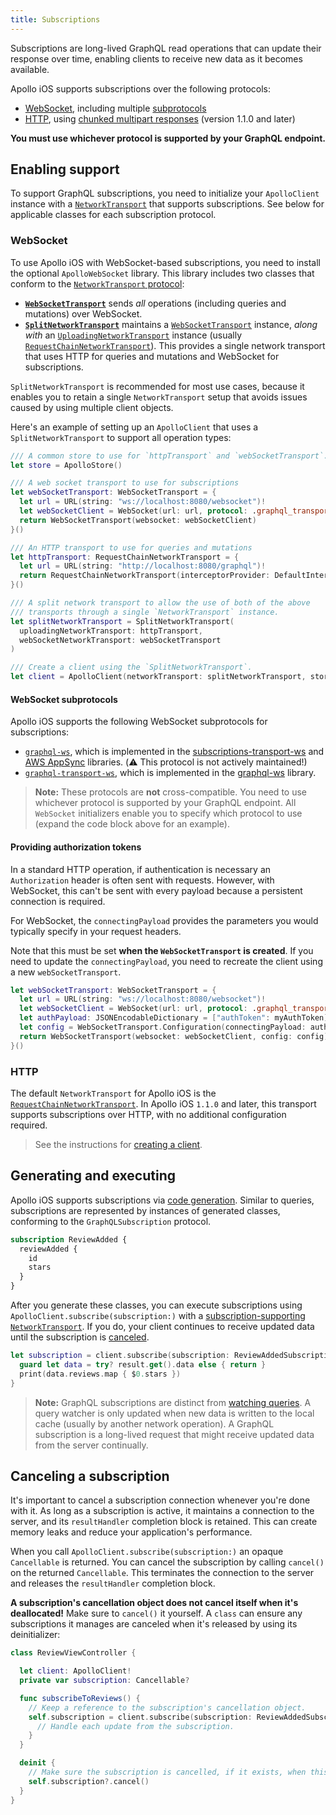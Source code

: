 ```yaml
---
title: Subscriptions
---
```


Subscriptions are long-lived GraphQL read operations that can update their response over time, enabling clients to receive new data as it becomes available.

Apollo iOS supports subscriptions over the following protocols:

- [WebSocket](#websocket), including multiple [subprotocols](#websocket-subprotocols)
- [HTTP](#http), using [chunked multipart responses](https://github.com/graphql/graphql-over-http/blob/main/rfcs/IncrementalDelivery.md) (version 1.1.0 and later)

**You must use whichever protocol is supported by your GraphQL endpoint.**

## Enabling support

To support GraphQL subscriptions, you need to initialize your `ApolloClient` instance with a [`NetworkTransport`](https://www.apollographql.com/docs/ios/docc/documentation/apollo/networktransport) that supports subscriptions. See below for applicable classes for each subscription protocol.

### WebSocket

To use Apollo iOS with WebSocket-based subscriptions, you need to install the optional  `ApolloWebSocket` library. This library includes two classes that conform to the [`NetworkTransport` protocol](../docc/documentation/apollo/networktransport):

- **[`WebSocketTransport`](../docc/documentation/apollowebsocket/websockettransport)** sends _all_ operations (including queries and mutations) over WebSocket.
- **[`SplitNetworkTransport`](../docc/documentation/apollowebsocket/splitnetworktransport)** maintains a [`WebSocketTransport`](../docc/documentation/apollowebsocket/websockettransport) instance, _along with_ an [`UploadingNetworkTransport`](../docc/documentation/apollo/uploadingnetworktransport) instance (usually [`RequestChainNetworkTransport`](https://www.apollographql.com/docs/ios/docc/documentation/apollo/requestchainnetworktransport)). This provides a single network transport that uses HTTP for queries and mutations and WebSocket for subscriptions.

`SplitNetworkTransport` is recommended for most use cases, because it enables you to retain a single `NetworkTransport` setup that avoids issues caused by using multiple client objects.

Here's an example of setting up an `ApolloClient` that uses a `SplitNetworkTransport` to support all operation types:

<ExpansionPanel title="Click to expand">

```swift
/// A common store to use for `httpTransport` and `webSocketTransport`.
let store = ApolloStore()

/// A web socket transport to use for subscriptions
let webSocketTransport: WebSocketTransport = {
  let url = URL(string: "ws://localhost:8080/websocket")!
  let webSocketClient = WebSocket(url: url, protocol: .graphql_transport_ws)
  return WebSocketTransport(websocket: webSocketClient)
}()

/// An HTTP transport to use for queries and mutations
let httpTransport: RequestChainNetworkTransport = {
  let url = URL(string: "http://localhost:8080/graphql")!
  return RequestChainNetworkTransport(interceptorProvider: DefaultInterceptorProvider(store: store), endpointURL: url)
}()

/// A split network transport to allow the use of both of the above
/// transports through a single `NetworkTransport` instance.
let splitNetworkTransport = SplitNetworkTransport(
  uploadingNetworkTransport: httpTransport,
  webSocketNetworkTransport: webSocketTransport
)

/// Create a client using the `SplitNetworkTransport`.
let client = ApolloClient(networkTransport: splitNetworkTransport, store: store)
```

</ExpansionPanel>

#### WebSocket subprotocols

Apollo iOS supports the following WebSocket subprotocols for subscriptions:

- [`graphql-ws`](https://github.com/apollographql/subscriptions-transport-ws/blob/master/PROTOCOL.md), which is implemented in the [subscriptions-transport-ws](https://github.com/apollographql/subscriptions-transport-ws) and [AWS AppSync](https://docs.aws.amazon.com/appsync/latest/devguide/real-time-websocket-client.html#handshake-details-to-establish-the-websocket-connection) libraries. (⚠️ This protocol is not actively maintained!)
- [`graphql-transport-ws`](https://github.com/enisdenjo/graphql-ws/blob/master/PROTOCOL.md), which is implemented in the [graphql-ws](https://github.com/enisdenjo/graphql-ws) library.

> **Note:** These protocols are **not** cross-compatible. You need to use whichever protocol is supported by your GraphQL endpoint. All `WebSocket` initializers enable you to specify which protocol to use (expand the code block above for an example).

#### Providing authorization tokens

In a standard HTTP operation, if authentication is necessary an `Authorization` header is often sent with requests. However, with WebSocket, this can't be sent with every payload because a persistent connection is required.

For WebSocket, the `connectingPayload` provides the parameters you would typically specify in your request headers.

Note that this must be set **when the `WebSocketTransport` is created**. If you need to update the `connectingPayload`, you need to recreate the client using a new `webSocketTransport`.

```swift
let webSocketTransport: WebSocketTransport = {
  let url = URL(string: "ws://localhost:8080/websocket")!
  let webSocketClient = WebSocket(url: url, protocol: .graphql_transport_ws)
  let authPayload: JSONEncodableDictionary = ["authToken": myAuthToken]
  let config = WebSocketTransport.Configuration(connectingPayload: authPayload)
  return WebSocketTransport(websocket: webSocketClient, config: config)
}()
```

### HTTP

The default `NetworkTransport` for Apollo iOS is the [`RequestChainNetworkTransport`](../docc/documentation/apollo/requestchainnetworktransport). In Apollo iOS `1.1.0` and later, this transport supports subscriptions over HTTP, with no additional configuration required. 

> See the instructions for [creating a client](../networking/client-creation).

## Generating and executing

Apollo iOS supports subscriptions via [code generation](../code-generation/introduction/). Similar to queries, subscriptions are represented by instances of generated classes, conforming to the `GraphQLSubscription` protocol.

```graphql title="ReviewAddedSubscription.graphql"
subscription ReviewAdded {
  reviewAdded {
    id
    stars
  }
}
```

After you generate these classes, you can execute subscriptions using `ApolloClient.subscribe(subscription:)` with a [subscription-supporting `NetworkTransport`](#enabling-support). If you do, your client continues to receive updated data until the subscription is [canceled](#canceling-a-subscription).

```swift
let subscription = client.subscribe(subscription: ReviewAddedSubscription()) { result in
  guard let data = try? result.get().data else { return }
  print(data.reviews.map { $0.stars })
}
```

> **Note:** GraphQL subscriptions are distinct from [watching queries](./queries#watching-queries). A query watcher is only updated when new data is written to the local cache (usually by another network operation). A GraphQL subscription is a long-lived request that might receive updated data from the server continually.

## Canceling a subscription

It's important to cancel a subscription connection whenever you're done with it. As long as a subscription is active, it maintains a connection to the server, and its `resultHandler` completion block is retained. This can create memory leaks and reduce your application's performance.

When you call `ApolloClient.subscribe(subscription:)` an opaque `Cancellable` is returned. You can cancel the subscription by calling `cancel()` on the returned `Cancellable`. This terminates the connection to the server and releases the `resultHandler` completion block.

**A subscription's cancellation object does not cancel itself when it's deallocated!** Make sure to `cancel()` it yourself. A `class` can ensure any subscriptions it manages are canceled when it's released by using its deinitializer:

```swift
class ReviewViewController {

  let client: ApolloClient!
  private var subscription: Cancellable?

  func subscribeToReviews() {
    // Keep a reference to the subscription's cancellation object.
    self.subscription = client.subscribe(subscription: ReviewAddedSubscription()) { [weak self] result in
      // Handle each update from the subscription.
    }
  }

  deinit {
    // Make sure the subscription is cancelled, if it exists, when this object is deallocated.
    self.subscription?.cancel()
  }
}
```
